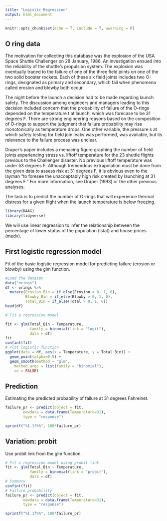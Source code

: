 ```yaml
---
title: "Logistic Regression"
output: html_document
---
```


```r
knitr::opts_chunk$set(echo = T, include = T, wwarning = F)
```

## O ring data

The motivation for collecting this database was the explosion of the USA Space Shuttle Challenger on 28 January, 1986. An investigation ensued into the reliability of the shuttle's propulsion system. The explosion was eventually traced to the failure of one of the three field joints on one of the two solid booster rockets.
Each of these six field joints includes two O-rings, designated as primary and secondary, which fail when phenomena called erosion and blowby both occur.

The night before the launch a decision had to be made regarding launch safety. The discussion among engineers and managers leading to this decision included concern that the probability of failure of the O-rings depended on the temperature t at launch, which was forecase to be 31 degrees F. There are strong engineering reasons based on the composition of O-rings to support the judgment that failure probability may rise monotonically as temperature drops. One other variable, the pressure s at which safety testing for field join leaks was performed, was available, but its relevance to the failure process was unclear.

Draper's paper includes a menacing figure graphing the number of field joints experiencing stress vs. liftoff temperature for the 23 shuttle flights previous to the Challenger disaster. No previous liftoff temperature was under 53 degrees F. Although tremendous extrapolation must be done from the given data to assess risk at 31 degrees F, it is obvious even to the layman "to foresee the unacceptably high risk created by launching at 31 degrees F." For more information, see Draper (1993) or the other previous analyses.

The task is to predict the number of O-rings that will experience thermal distress for a given flight when the launch temperature is below freezing.

```r
library(DAAG)
library(tidyverse)
```

We will use linear regression to infer the relationship between the percentage of lower status of the population (lstat) and house prices (medv).

## First logistic regression model

Fit of the basic logistic regression model for predicting failure (erosion or blowby) using the glm function. 

```r
#Load the dataset
data("orings")
df <- orings %>%
  mutate(Erosion_Bin = if_else(Erosion > 0, 1, 0),
         Blowby_Bin = if_else(Blowby > 0, 1, 0),
         Total_Bin = if_else(Total > 0, 1, 0))
head(df)

# Fit a regression model

fit <- glm(Total_Bin ~ Temperature,
           family = binomial(link = "logit"),
           data = df)
fit
confint(fit)
# Plot logistic function
ggplot(data = df, aes(x = Temperature, y = Total_Bin)) +
  geom_point(alpha=0.5) +
  geom_smooth(method = "glm", 
    method.args = list(family = "binomial"), 
    se = FALSE) 
```

## Prediction

Estimating the predicted probability of failure at 31 degrees Fahreinet. 

```r
failure_pr <- predict(object = fit,
        newdata = data.frame(Temperature=31),
        type = "response")

sprintf("%1.1f%%", 100*failure_pr)
```



## Variation: probit

Use probit link from the glm function. 

```r
# Fit a regression model using probit link
fit <- glm(Total_Bin ~ Temperature,
           family = binomial(link = "probit"),
           data = df)
# Summary
confint(fit)
# Failure probability
failure_pr <- predict(object = fit,
        newdata = data.frame(Temperature=31),
        type = "response")

sprintf("%1.1f%%", 100*failure_pr)
```